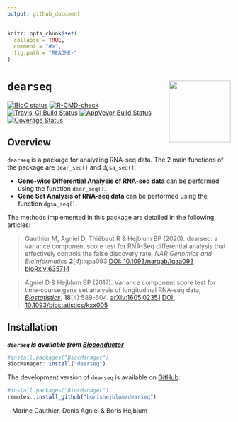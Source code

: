 ```yaml
---
output: github_document
---
```


<!-- README.md is generated from README.Rmd. Please edit that file -->

```r
knitr::opts_chunk$set(
  collapse = TRUE,
  comment = "#>",
  fig.path = "README-"
)
```

# `dearseq` <a><img src='man/figures/logo.svg' align="right" height="139" /></a>

<!-- [![CRAN_Status_Badge](http://www.r-pkg.org/badges/version/dearseq)](https://cran.r-project.org/package=dearseq) -->
[![BioC status](http://www.bioconductor.org/shields/build/release/bioc/dearseq.svg)](https://bioconductor.org/checkResults/release/bioc-LATEST/dearseq)
[![R-CMD-check](https://github.com/borishejblum/dearseq/workflows/R-CMD-check/badge.svg)](https://github.com/borishejblum/dearseq/actions)
[![Travis-CI Build Status](https://travis-ci.org/borishejblum/dearseq.svg?branch=master)](https://travis-ci.org/borishejblum/dearseq)
[![AppVeyor Build Status](https://ci.appveyor.com/api/projects/status/github/borishejblum/dearseq?branch=master&svg=true)](https://ci.appveyor.com/project/borishejblum/dearseq)
[![Coverage Status](https://img.shields.io/codecov/c/github/borishejblum/dearseq/master.svg)](https://codecov.io/github/borishejblum/dearseq?branch=master)
<!-- [![Downloads](https://cranlogs.r-pkg.org/badges/dearseq?color=blue)](https://www.r-pkg.org/pkg/dearseq) -->


## Overview

`dearseq` is a package for analyzing RNA-seq data. The 2 main functions of the package are `dear_seq()` and `dgsa_seq()`: 

* **Gene-wise Differential Analysis of RNA-seq data** can be performed using the function `dear_seq()`. 
* **Gene Set Analysis of RNA-seq data** can be performed using the function `dgsa_seq()`. 

The methods implemented in this package are detailed in the following articles:

> Gauthier M, Agniel D, Thiébaut R & Hejblum BP (2020). dearseq: a variance component score test for RNA-Seq differential analysis that effectively controls the false discovery rate, *NAR Genomics and Bioinformatics* **2**(*4*):lqaa093 [DOI: 10.1093/nargab/lqaa093](https://doi.org/10.1101/10.1093/nargab/lqaa093) [bioRxiv:635714](https://www.biorxiv.org/content/10.1101/635714v1)

> Agniel D & Hejblum BP (2017). Variance component score test for time-course gene set analysis of longitudinal RNA-seq data, [*Biostatistics*](https://academic.oup.com/biostatistics/article-abstract/18/4/589/3065599), **18**(*4*):589-604. [arXiv:1605.02351](https://arxiv.org/abs/1605.02351v4) [DOI: 10.1093/biostatistics/kxx005](https://doi.org/10.1093/biostatistics/kxx005)


## Installation

***`dearseq` is  available from [Bioconductor](http://www.bioconductor.org)***

```r
#install.packages("BiocManager")
BiocManager::install("dearseq")
```

The development version of `dearseq` is available on  [GitHub](https://github.com/borishejblum/dearseq):
```r
#install.packages("BiocManager")
remotes::install_github("borishejblum/dearseq")
```

 -- Marine Gauthier, Denis Agniel & Boris Hejblum
